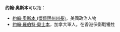 '''约翰·奥斯本'''可以指：

*[[約翰·奧斯本_(懷俄明州州長)|約翰·奧斯本 (懷俄明州州長)]]，美國政治人物
*[[約翰·羅伯特·奧士本|約翰·羅伯特·奧士本]]，加拿大軍人，在香港保衛戰犧牲

{{Disambiguation|Cat=五字人名译名消歧义}}